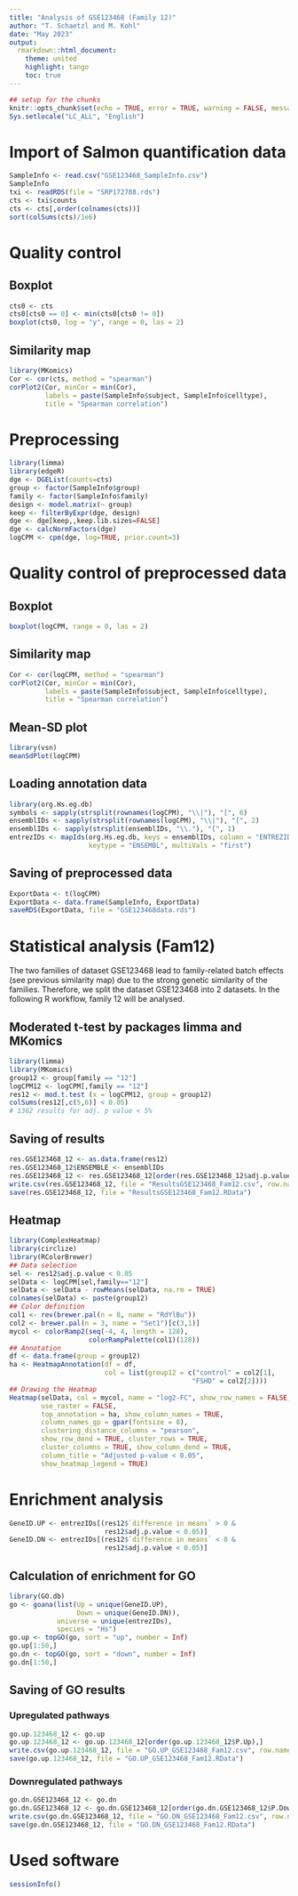 ---
title: "Analysis of GSE123468 (Family 12)"
author: "T. Schaetzl and M. Kohl"
date: "May 2023"
output:
  rmarkdown::html_document:
    theme: united
    highlight: tango
    toc: true
---

```{r setup, include=FALSE}
## setup for the chunks
knitr::opts_chunk$set(echo = TRUE, error = TRUE, warning = FALSE, message = FALSE)
Sys.setlocale("LC_ALL", "English")
```


# Import of Salmon quantification data

```{r}
SampleInfo <- read.csv("GSE123468_SampleInfo.csv")
SampleInfo
txi <- readRDS(file = "SRP172788.rds")
cts <- txi$counts
cts <- cts[,order(colnames(cts))]
sort(colSums(cts)/1e6)
```


# Quality control 

## Boxplot 

```{r}
cts0 <- cts
cts0[cts0 == 0] <- min(cts0[cts0 != 0])
boxplot(cts0, log = "y", range = 0, las = 2)
```

## Similarity map

```{r}
library(MKomics)
Cor <- cor(cts, method = "spearman")
corPlot2(Cor, minCor = min(Cor), 
         labels = paste(SampleInfo$subject, SampleInfo$celltype),
         title = "Spearman correlation")
```


# Preprocessing

```{r}
library(limma)
library(edgeR)
dge <- DGEList(counts=cts)
group <- factor(SampleInfo$group)
family <- factor(SampleInfo$family)
design <- model.matrix(~ group)
keep <- filterByExpr(dge, design)
dge <- dge[keep,,keep.lib.sizes=FALSE]
dge <- calcNormFactors(dge)
logCPM <- cpm(dge, log=TRUE, prior.count=3)
```


# Quality control of preprocessed data

## Boxplot

```{r}
boxplot(logCPM, range = 0, las = 2)
```

## Similarity map

```{r}
Cor <- cor(logCPM, method = "spearman")
corPlot2(Cor, minCor = min(Cor), 
         labels = paste(SampleInfo$subject, SampleInfo$celltype),
         title = "Spearman correlation")
```

## Mean-SD plot

```{r}
library(vsn)
meanSdPlot(logCPM)
```

## Loading annotation data

```{r}
library(org.Hs.eg.db)
symbols <- sapply(strsplit(rownames(logCPM), "\\|"), "[", 6)
ensemblIDs <- sapply(strsplit(rownames(logCPM), "\\|"), "[", 2)
ensemblIDs <- sapply(strsplit(ensemblIDs, "\\."), "[", 1)
entrezIDs <- mapIds(org.Hs.eg.db, keys = ensemblIDs, column = "ENTREZID", 
                    keytype = "ENSEMBL", multiVals = "first")
```

## Saving of preprocessed data

```{r}
ExportData <- t(logCPM)
ExportData <- data.frame(SampleInfo, ExportData)
saveRDS(ExportData, file = "GSE123468data.rds")
```


# Statistical analysis (Fam12)

The two families of dataset GSE123468 lead to family-related batch effects (see previous similarity map) due to the strong genetic similarity of the families. Therefore, we split the dataset GSE123468 into 2 datasets. In the following R workflow, family 12 will be analysed.

## Moderated t-test by packages limma and MKomics 

```{r}
library(limma)
library(MKomics)
group12 <- group[family == "12"]
logCPM12 <- logCPM[,family == "12"]
res12 <- mod.t.test (x = logCPM12, group = group12)
colSums(res12[,c(5,6)] < 0.05)
# 1362 results for adj. p value < 5%
```

## Saving of results

```{r}
res.GSE123468_12 <- as.data.frame(res12)
res.GSE123468_12$ENSEMBLE <- ensemblIDs
res.GSE123468_12 <- res.GSE123468_12[order(res.GSE123468_12$adj.p.value),]
write.csv(res.GSE123468_12, file = "ResultsGSE123468_Fam12.csv", row.names = FALSE)
save(res.GSE123468_12, file = "ResultsGSE123468_Fam12.RData")
```

## Heatmap 

```{r}
library(ComplexHeatmap)
library(circlize)
library(RColorBrewer)
## Data selection
sel <- res12$adj.p.value < 0.05
selData <- logCPM[sel,family=="12"]
selData <- selData - rowMeans(selData, na.rm = TRUE)
colnames(selData) <- paste(group12)
## Color definition
col1 <- rev(brewer.pal(n = 8, name = "RdYlBu"))
col2 <- brewer.pal(n = 3, name = "Set1")[c(3,1)]
mycol <- colorRamp2(seq(-4, 4, length = 128), 
                    colorRampPalette(col1)(128)) 
## Annotation
df <- data.frame(group = group12)
ha <- HeatmapAnnotation(df = df,
                        col = list(group12 = c("control" = col2[1],
                                              "FSHD" = col2[2])))
## Drawing the Heatmap
Heatmap(selData, col = mycol, name = "log2-FC", show_row_names = FALSE,
        use_raster = FALSE,
        top_annotation = ha, show_column_names = TRUE,
        column_names_gp = gpar(fontsize = 8),
        clustering_distance_columns = "pearson",
        show_row_dend = TRUE, cluster_rows = TRUE,
        cluster_columns = TRUE, show_column_dend = TRUE,
        column_title = "Adjusted p-value < 0.05",
        show_heatmap_legend = TRUE)
```


# Enrichment analysis 

```{r}
GeneID.UP <- entrezIDs[(res12$`difference in means` > 0 & 
                        res12$adj.p.value < 0.05)]
GeneID.DN <- entrezIDs[(res12$`difference in means` < 0 & 
                        res12$adj.p.value < 0.05)]
```

## Calculation of enrichment for GO 

```{r}
library(GO.db)
go <- goana(list(Up = unique(GeneID.UP), 
                 Down = unique(GeneID.DN)), 
            universe = unique(entrezIDs), 
            species = "Hs")
go.up <- topGO(go, sort = "up", number = Inf)
go.up[1:50,]
go.dn <- topGO(go, sort = "down", number = Inf)
go.dn[1:50,]
```

## Saving of GO results 

### Upregulated pathways 

```{r}
go.up.123468_12 <- go.up
go.up.123468_12 <- go.up.123468_12[order(go.up.123468_12$P.Up),]
write.csv(go.up.123468_12, file = "GO.UP_GSE123468_Fam12.csv", row.names = FALSE)
save(go.up.123468_12, file = "GO.UP_GSE123468_Fam12.RData")
```

### Downregulated pathways 

```{r}
go.dn.GSE123468_12 <- go.dn
go.dn.GSE123468_12 <- go.dn.GSE123468_12[order(go.dn.GSE123468_12$P.Down),]
write.csv(go.dn.GSE123468_12, file = "GO.DN_GSE123468_Fam12.csv", row.names = FALSE)
save(go.dn.GSE123468_12, file = "GO.DN_GSE123468_Fam12.RData")
```


# Used software

```{r}
sessionInfo()
```
